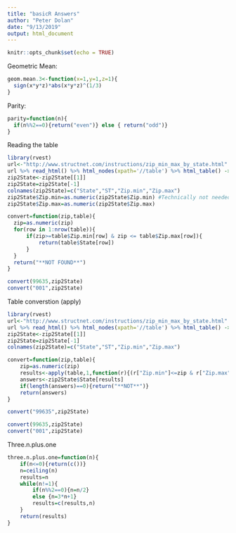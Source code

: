 ```yaml
---
title: "basicR Answers"
author: "Peter Dolan"
date: "9/13/2019"
output: html_document
---
```


```r
knitr::opts_chunk$set(echo = TRUE)
```
Geometric Mean:

```r
geom.mean.3<-function(x=1,y=1,z=1){
  sign(x*y*z)*abs(x*y*z)^(1/3)
}
```

Parity:
```r
parity=function(n){
  if(n%%2==0){return("even")} else { return("odd")}
}
```

Reading the table 
```r
library(rvest)
url<-"http://www.structnet.com/instructions/zip_min_max_by_state.html"
url %>% read_html() %>% html_nodes(xpath='//table') %>% html_table() -> zip2State
zip2State<-zip2State[[1]]
zip2State=zip2State[-1]
colnames(zip2State)=c("State","ST","Zip.min","Zip.max")
zip2State$Zip.min=as.numeric(zip2State$Zip.min) #Technically not needed-- they import as integers
zip2State$Zip.max=as.numeric(zip2State$Zip.max)

convert=function(zip,table){
  zip=as.numeric(zip)
  for(row in 1:nrow(table)){
      if(zip>=table$Zip.min[row] & zip <= table$Zip.max[row]){
          return(table$State[row])
      }
  }
  return("**NOT FOUND**")    
}

convert(99635,zip2State)
convert("001",zip2State)
```

Table converstion (apply)
```r
library(rvest)
url<-"http://www.structnet.com/instructions/zip_min_max_by_state.html"
url %>% read_html() %>% html_nodes(xpath='//table') %>% html_table() -> zip2State
zip2State<-zip2State[[1]]
zip2State=zip2State[-1]
colnames(zip2State)=c("State","ST","Zip.min","Zip.max")

convert=function(zip,table){
    zip=as.numeric(zip)
    results<-apply(table,1,function(r){(r["Zip.min"]<=zip & r["Zip.max"]>=zip)})
    answers<-zip2State$State[results]
    if(length(answers)==0){return("**NOT**")}
    return(answers)
}

convert("99635",zip2State)

convert(99635,zip2State)
convert("001",zip2State)
```


Three.n.plus.one
```r
three.n.plus.one=function(n){
    if(n<=0){return(c())}
    n=ceiling(n)
    results=n
    while(n!=1){
        if(n%%2==0){n=n/2}
        else {n=3*n+1}
        results=c(results,n)
    }
    return(results)
}
```